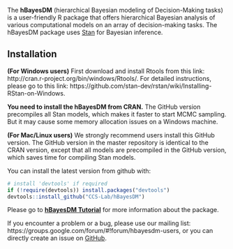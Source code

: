 
The **hBayesDM** (hierarchical Bayesian modeling of Decision-Making tasks) is a user-friendly R package that offers hierarchical Bayesian analysis of various computational models on an array of decision-making tasks. The hBayesDM package uses [Stan](http://mc-stan.org/) for Bayesian inference. 

Installation
------------
**(For Windows users)** First download and install Rtools from this link: http://cran.r-project.org/bin/windows/Rtools/. For detailed instructions, please go to this link: https://github.com/stan-dev/rstan/wiki/Installing-RStan-on-Windows. 

**You need to install the hBayesDM from CRAN.** The GitHub version precompiles all Stan models, which makes it faster to start MCMC sampling. But it may cause some memory allocation issues on a Windows machine. 

**(For Mac/Linux users)** We strongly recommend users install this GitHub version. The GitHub version in the master repository is identical to the CRAN version, except that all models are precompiled in the GitHub version, which saves time for compiling Stan models. 

You can install the latest version from github with:

``` r
# install 'devtools' if required
if (!require(devtools)) install.packages("devtools")  
devtools::install_github("CCS-Lab/hBayesDM")
```

Please go to **[hBayesDM Tutorial](http://rpubs.com/CCSL/hBayesDM)** for more information about the package.


If you encounter a problem or a bug, please use our mailing list: https://groups.google.com/forum/#!forum/hbayesdm-users, or you can directly create an issue on [GitHub](https://github.com/CCS-Lab/hBayesDM/issues/new). 


